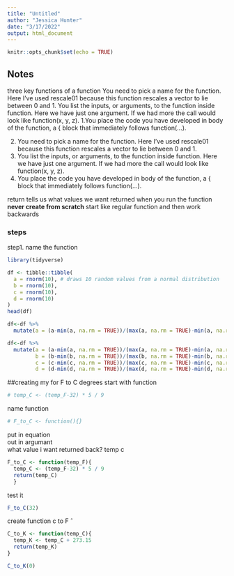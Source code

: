 ```yaml
---
title: "Untitled"
author: "Jessica Hunter"
date: "3/17/2022"
output: html_document
---
```


```r
knitr::opts_chunk$set(echo = TRUE)
```

## Notes

three key functions of a function
You need to pick a name for the function. Here I’ve used rescale01 because this function rescales a vector to lie between 0 and 1.
You list the inputs, or arguments, to the function inside function. Here we have just one argument. If we had more the call would look like function(x, y, z).
1.You place the code you have developed in body of the function, a { block that immediately follows function(...).

2. You need to pick a name for the function. Here I’ve used rescale01 because this function rescales a vector to lie between 0 and 1.
3. You list the inputs, or arguments, to the function inside function. Here we have just one argument. If we had more the call would look like function(x, y, z).
4. You place the code you have developed in body of the function, a { block that immediately follows function(...).

return tells us what values we want returned when you run the function
**never create from scratch** start like regular function and then work backwards

### steps

step1. name the function




```r
library(tidyverse)

df <- tibble::tibble(
  a = rnorm(10), # draws 10 random values from a normal distribution
  b = rnorm(10),
  c = rnorm(10),
  d = rnorm(10)
)
head(df)


```



```r
df<-df %>%
  mutate(a = (a-min(a, na.rm = TRUE))/(max(a, na.rm = TRUE)-min(a, na.rm = TRUE)))

```



```r
df<-df %>%
  mutate(a = (a-min(a, na.rm = TRUE))/(max(a, na.rm = TRUE)-min(a, na.rm = TRUE)),
         b = (b-min(b, na.rm = TRUE))/(max(b, na.rm = TRUE)-min(b, na.rm = TRUE)),
         c = (c-min(c, na.rm = TRUE))/(max(c, na.rm = TRUE)-min(c, na.rm = TRUE)),
         d = (d-min(d, na.rm = TRUE))/(max(d, na.rm = TRUE)-min(d, na.rm = TRUE)))
```


##creating my  for F to C degrees
start with function
```r
# temp_C <- (temp_F-32) * 5 / 9
```
name function
```r
# F_to_C <- function(){}
```

put in equation  
out in argumant  
what value i want returned back? temp c  
```r
F_to_C <- function(temp_F){
  temp_C <- (temp_F-32) * 5 / 9
  return(temp_C)
  }
```

test it
```r
F_to_C(32)
```

create function c to F
ˆ
```r
C_to_K <- function(temp_C){
  temp_K <- temp_C + 273.15
  return(temp_K)
}
```

```r
C_to_K(0)
```



